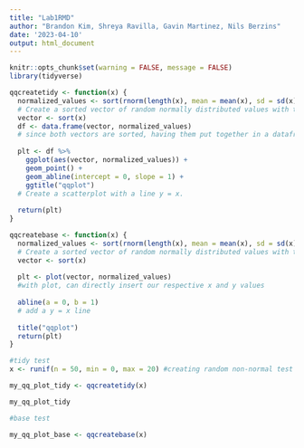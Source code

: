 ```yaml
---
title: "Lab1RMD"
author: "Brandon Kim, Shreya Ravilla, Gavin Martinez, Nils Berzins"
date: '2023-04-10'
output: html_document
---
```


```r
knitr::opts_chunk$set(warning = FALSE, message = FALSE) 
library(tidyverse)
```


```r
qqcreatetidy <- function(x) {
  normalized_values <- sort(rnorm(length(x), mean = mean(x), sd = sd(x))) 
  # Create a sorted vector of random normally distributed values with the mean and sd of the inputted vector
  vector <- sort(x)
  df <- data.frame(vector, normalized_values)
  # since both vectors are sorted, having them put together in a dataframe will match the values from low to high.
  
  plt <- df %>%
    ggplot(aes(vector, normalized_values)) +
    geom_point() +
    geom_abline(intercept = 0, slope = 1) +
    ggtitle("qqplot")
  # Create a scatterplot with a line y = x. 
  
  return(plt)
}
```


```r
qqcreatebase <- function(x) {
  normalized_values <- sort(rnorm(length(x), mean = mean(x), sd = sd(x))) 
  # Create a sorted vector of random normally distributed values with the mean and sd of the inputted vector
  vector <- sort(x)
  
  plt <- plot(vector, normalized_values)
  #with plot, can directly insert our respective x and y values
  
  abline(a = 0, b = 1)
  # add a y = x line
  
  title("qqplot")
  return(plt)
}
```

```r

#tidy test
x <- runif(n = 50, min = 0, max = 20) #creating random non-normal test numerical vector

my_qq_plot_tidy <- qqcreatetidy(x)

my_qq_plot_tidy

#base test 

my_qq_plot_base <- qqcreatebase(x)
```

